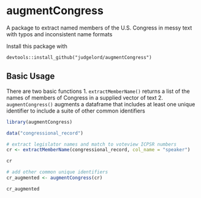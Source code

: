 # augmentCongress
A package to extract named members of the U.S. Congress in messy text with typos and inconsistent name formats

Install this package with 
```
devtools::install_github("judgelord/augmentCongress")
```

## Basic Usage

There are two basic functions
1. `extractMemberName()` returns a list of the names of members of Congress in a supplied vector of text
2. `augmentCongress()` augments a dataframe that includes at least one unique identifier to include a suite of other common identifiers

```r
library(augmentCongress)

data("congressional_record")

# extract legislator names and match to voteview ICPSR numbers
cr <- extractMemberName(congressional_record, col_name = "speaker")

cr

# add other common unique identifiers
cr_augmented <- augmentCongress(cr)

cr_augmented
```
